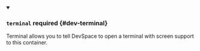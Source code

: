 


<details className="config-field" data-expandable="true" open>
<summary>

### `terminal` <span className="config-field-required" data-required="false">required</span> <span className="config-field-type"></span> <span className="config-field-default"></span> <span className="config-field-enum"></span> {#dev-terminal}

Terminal allows you to tell DevSpace to open a terminal with screen support to this container.

</summary>

<PartialTerminalreference />


</details>
